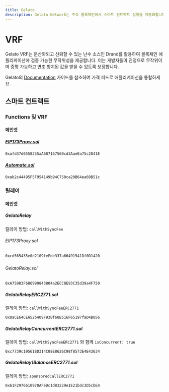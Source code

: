 ```yaml
---
title: Gelato
description: Gelato Network는 주요 블록체인에서 스마트 컨트랙트 실행을 자동화합니다. 제품에는 분산 자동화, Web3 Functions, 가스리스 트랜잭션, 그리고 안전하고 검증 가능한 무작위성을 위한 Gelato VRF가 포함됩니다.
---
```


# VRF

Gelato VRF는 분산화되고 신뢰할 수 있는 난수 소스인 Drand를 활용하여 블록체인 애플리케이션에 검증 가능한 무작위성을 제공합니다. 이는 개발자들이 진정으로 무작위이며 증명 가능하고 변조 방지된 값을 받을 수 있도록 보장합니다.

Gelato의 [Documentation](https://docs.gelato.network/web3-services/vrf) 가이드를 참조하여 가격 피드로 애플리케이션을 통합하세요.

## 스마트 컨트랙트

### Functions 및 VRF

#### 메인넷

##### [EIP173Proxy.sol](https://www.storyscan.io/address/0xafd37d0558255aA687167560cd3AaeEa75c2841E)

```
0xafd37d0558255aA687167560cd3AaeEa75c2841E
```

##### [Automate.sol](https://www.storyscan.io/address/0xab2c44495F5F954149b94C750ca20B64ea60B51c)

```
0xab2c44495F5F954149b94C750ca20B64ea60B51c
```

### 릴레이

#### 메인넷

##### GelatoRelay

릴레이 방법: `callWithSyncFee`

###### EIP173Proxy.sol

```
0xcd565435e0d2109feFde337a66491541Df0D1420
```

#####

###### GelatoRelay.sol

```
0xA75983F686999843804a2ECC0E93C35d39a4F750
```

##### GelatoRelayERC2771.sol

릴레이 방법: `callWithSyncFeeERC2771`

```
0x8aCE64CEA52b409F930f60B516F65197faD4B056
```

##### GelatoRelayConcurrentERC2771.sol

릴레이 방법: `callWithSyncFeeERC2771` 와 함께 `isConcurrent: true`

```
0xc7739c195618D314C08E8626C98f8573E4E43634
```

##### GelatoRelay1BalanceERC2771.sol

릴레이 방법: `sponsoredCallERC2771`

```
0x61F2976610970AFeDc1d83229e1E21bdc3D5cbE4
```
